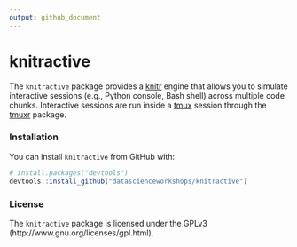 ```yaml
---
output: github_document
---
```


<!-- README.md is generated from README.Rmd. Please edit that file -->

# knitractive

The `knitractive` package provides a [knitr](https://yihui.name/knitr/) engine
that allows you to simulate interactive sessions (e.g., Python console, Bash
shell) across multiple code chunks. Interactive sessions are run inside a 
[tmux](https://github.com/tmux/tmux/wiki) session through the 
[tmuxr](https://github.com/datascienceworkshops/tmuxr) package.

### Installation

You can install `knitractive` from GitHub with:

```R
# install.packages("devtools")
devtools::install_github("datascienceworkshops/knitractive")
```

### License

The `knitractive` package is licensed under the GPLv3 (http://www.gnu.org/licenses/gpl.html).
